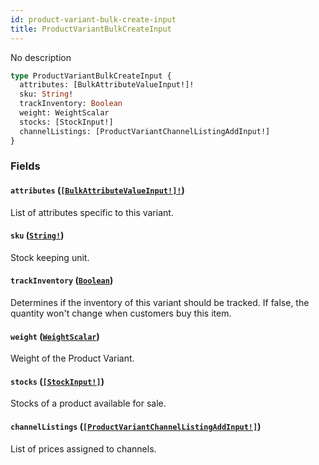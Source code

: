 ```yaml
---
id: product-variant-bulk-create-input
title: ProductVariantBulkCreateInput
---
```


No description

```graphql
type ProductVariantBulkCreateInput {
  attributes: [BulkAttributeValueInput!]!
  sku: String!
  trackInventory: Boolean
  weight: WeightScalar
  stocks: [StockInput!]
  channelListings: [ProductVariantChannelListingAddInput!]
}
```

### Fields

#### `attributes` ([`[BulkAttributeValueInput!]!`](/developer/api-reference/inputs/bulk-attribute-value-input.mdx))

List of attributes specific to this variant.

#### `sku` ([`String!`](/developer/api-reference/scalars/string.mdx))

Stock keeping unit.

#### `trackInventory` ([`Boolean`](/developer/api-reference/scalars/boolean.mdx))

Determines if the inventory of this variant should be tracked. If false, the quantity won't change when customers buy this item.

#### `weight` ([`WeightScalar`](/developer/api-reference/scalars/weight-scalar.mdx))

Weight of the Product Variant.

#### `stocks` ([`[StockInput!]`](/developer/api-reference/inputs/stock-input.mdx))

Stocks of a product available for sale.

#### `channelListings` ([`[ProductVariantChannelListingAddInput!]`](/developer/api-reference/inputs/product-variant-channel-listing-add-input.mdx))

List of prices assigned to channels.
